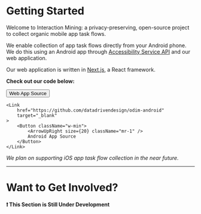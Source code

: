 
# Getting Started

Welcome to Interaction Mining: a privacy-preserving, open-source project to collect organic mobile app task flows. 

We enable collection of app task flows directly from your Android phone. We do this using an Android app through [Accessibility Service API](https://developer.android.com/reference/android/accessibilityservice/AccessibilityService) and our web application. 

Our web application is written in [Next.js](https://nextjs.org), a React framework.

**Check out our code below:**

<div className="flex flex-col md:flex-row w-full justify-evenly">
    <Link
        href="https://github.com/datadrivendesign/interaction-mining"
        target="_blank"
    >
        <Button className="w-min">
            <ArrowUpRight size={20} className="mr-1" />
            Web App Source
        </Button>
    </Link>


    <Link
        href="https://github.com/datadrivendesign/odim-android"
        target="_blank"
    >
        <Button className="w-min">
            <ArrowUpRight size={20} className="mr-1" />
            Android App Source
        </Button>
    </Link>
</div>


*We plan on supporting iOS app task flow collection in the near future.*

---

# Want to Get Involved?
**❗ This Section is Still Under Development**
